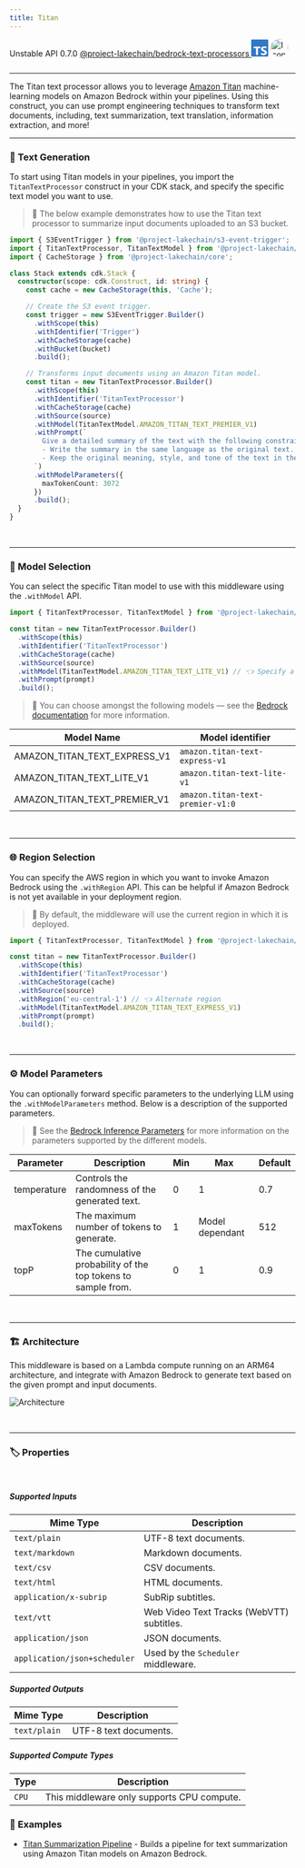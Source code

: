 ```yaml
---
title: Titan
---
```



<span title="Label: Pro" data-view-component="true" class="Label Label--api text-uppercase">
  Unstable API
</span>
<span title="Label: Pro" data-view-component="true" class="Label Label--version text-uppercase">
  0.7.0
</span>
<span title="Label: Pro" data-view-component="true" class="Label Label--package">
  <a target="_blank" href="https://www.npmjs.com/package/@project-lakechain/bedrock-text-processors">
    @project-lakechain/bedrock-text-processors
  </a>
</span>
<span class="language-icon">
  <svg role="img" viewBox="0 0 24 24" width="30" xmlns="http://www.w3.org/2000/svg" style="fill: #3178C6;"><title>TypeScript</title><path d="M1.125 0C.502 0 0 .502 0 1.125v21.75C0 23.498.502 24 1.125 24h21.75c.623 0 1.125-.502 1.125-1.125V1.125C24 .502 23.498 0 22.875 0zm17.363 9.75c.612 0 1.154.037 1.627.111a6.38 6.38 0 0 1 1.306.34v2.458a3.95 3.95 0 0 0-.643-.361 5.093 5.093 0 0 0-.717-.26 5.453 5.453 0 0 0-1.426-.2c-.3 0-.573.028-.819.086a2.1 2.1 0 0 0-.623.242c-.17.104-.3.229-.393.374a.888.888 0 0 0-.14.49c0 .196.053.373.156.529.104.156.252.304.443.444s.423.276.696.41c.273.135.582.274.926.416.47.197.892.407 1.266.628.374.222.695.473.963.753.268.279.472.598.614.957.142.359.214.776.214 1.253 0 .657-.125 1.21-.373 1.656a3.033 3.033 0 0 1-1.012 1.085 4.38 4.38 0 0 1-1.487.596c-.566.12-1.163.18-1.79.18a9.916 9.916 0 0 1-1.84-.164 5.544 5.544 0 0 1-1.512-.493v-2.63a5.033 5.033 0 0 0 3.237 1.2c.333 0 .624-.03.872-.09.249-.06.456-.144.623-.25.166-.108.29-.234.373-.38a1.023 1.023 0 0 0-.074-1.089 2.12 2.12 0 0 0-.537-.5 5.597 5.597 0 0 0-.807-.444 27.72 27.72 0 0 0-1.007-.436c-.918-.383-1.602-.852-2.053-1.405-.45-.553-.676-1.222-.676-2.005 0-.614.123-1.141.369-1.582.246-.441.58-.804 1.004-1.089a4.494 4.494 0 0 1 1.47-.629 7.536 7.536 0 0 1 1.77-.201zm-15.113.188h9.563v2.166H9.506v9.646H6.789v-9.646H3.375z"/></svg>
</span>
<span class="language-icon" style="margin-right: 10px">
  <a target="_blank" href="https://docs.aws.amazon.com/bedrock/latest/userguide/model-parameters-titan.html">
    <Image width="31" src={icon} alt="Icon" style="border-radius: 50%" />
  </a>
</span>
<div style="margin-top: 26px"></div>

---

The Titan text processor allows you to leverage [Amazon Titan](https://aws.amazon.com/bedrock/titan/) machine-learning models on Amazon Bedrock within your pipelines.
Using this construct, you can use prompt engineering techniques to transform text documents, including, text summarization, text translation, information extraction, and more!

---

### 📝 Text Generation

To start using Titan models in your pipelines, you import the `TitanTextProcessor` construct in your CDK stack, and specify the specific text model you want to use.

> 💁 The below example demonstrates how to use the Titan text processor to summarize input documents uploaded to an S3 bucket.

```typescript
import { S3EventTrigger } from '@project-lakechain/s3-event-trigger';
import { TitanTextProcessor, TitanTextModel } from '@project-lakechain/bedrock-text-processors';
import { CacheStorage } from '@project-lakechain/core';

class Stack extends cdk.Stack {
  constructor(scope: cdk.Construct, id: string) {
    const cache = new CacheStorage(this, 'Cache');

    // Create the S3 event trigger.
    const trigger = new S3EventTrigger.Builder()
      .withScope(this)
      .withIdentifier('Trigger')
      .withCacheStorage(cache)
      .withBucket(bucket)
      .build();

    // Transforms input documents using an Amazon Titan model.
    const titan = new TitanTextProcessor.Builder()
      .withScope(this)
      .withIdentifier('TitanTextProcessor')
      .withCacheStorage(cache)
      .withSource(source)
      .withModel(TitanTextModel.AMAZON_TITAN_TEXT_PREMIER_V1)
      .withPrompt(`
        Give a detailed summary of the text with the following constraints:
        - Write the summary in the same language as the original text.
        - Keep the original meaning, style, and tone of the text in the summary.
      `)
      .withModelParameters({
        maxTokenCount: 3072
      })
      .build();
  }
}
```

<br />

---

### 🤖 Model Selection

You can select the specific Titan model to use with this middleware using the `.withModel` API.

```typescript
import { TitanTextProcessor, TitanTextModel } from '@project-lakechain/bedrock-text-processors';

const titan = new TitanTextProcessor.Builder()
  .withScope(this)
  .withIdentifier('TitanTextProcessor')
  .withCacheStorage(cache)
  .withSource(source)
  .withModel(TitanTextModel.AMAZON_TITAN_TEXT_LITE_V1) // 👈 Specify a model
  .withPrompt(prompt)
  .build();
```

> 💁 You can choose amongst the following models — see the [Bedrock documentation](https://docs.aws.amazon.com/bedrock/latest/userguide/model-ids.html) for more information.

Model Name | Model identifier
---------- | ----------------
AMAZON_TITAN_TEXT_EXPRESS_V1 | `amazon.titan-text-express-v1`
AMAZON_TITAN_TEXT_LITE_V1 | `amazon.titan-text-lite-v1`
AMAZON_TITAN_TEXT_PREMIER_V1 | `amazon.titan-text-premier-v1:0`

<br />

---

### 🌐 Region Selection

You can specify the AWS region in which you want to invoke Amazon Bedrock using the `.withRegion` API. This can be helpful if Amazon Bedrock is not yet available in your deployment region.

> 💁 By default, the middleware will use the current region in which it is deployed.

```typescript
import { TitanTextProcessor, TitanTextModel } from '@project-lakechain/bedrock-text-processors';

const titan = new TitanTextProcessor.Builder()
  .withScope(this)
  .withIdentifier('TitanTextProcessor')
  .withCacheStorage(cache)
  .withSource(source)
  .withRegion('eu-central-1') // 👈 Alternate region
  .withModel(TitanTextModel.AMAZON_TITAN_TEXT_EXPRESS_V1)
  .withPrompt(prompt)
  .build();
```

<br />

---

### ⚙️ Model Parameters

You can optionally forward specific parameters to the underlying LLM using the `.withModelParameters` method. Below is a description of the supported parameters.

> 💁 See the [Bedrock Inference Parameters](https://docs.aws.amazon.com/bedrock/latest/userguide/model-parameters.html) for more information on the parameters supported by the different models.

Parameter   | Description | Min | Max | Default
----------- | ----------- | --- | --- | -------
temperature | Controls the randomness of the generated text. | 0 | 1 | 0.7
maxTokens   | The maximum number of tokens to generate. | 1 | Model dependant | 512
topP        | The cumulative probability of the top tokens to sample from. | 0 | 1 | 0.9

<br />

---

### 🏗️ Architecture

This middleware is based on a Lambda compute running on an ARM64 architecture, and integrate with Amazon Bedrock to generate text based on the given prompt and input documents.

![Architecture](../../../assets/bedrock-text-generators-architecture.png)

<br />

---

### 🏷️ Properties

<br />

##### Supported Inputs

|  Mime Type  | Description |
| ----------- | ----------- |
| `text/plain` | UTF-8 text documents. |
| `text/markdown` | Markdown documents. |
| `text/csv` | CSV documents. |
| `text/html` | HTML documents. |
| `application/x-subrip` | SubRip subtitles. |
| `text/vtt` | Web Video Text Tracks (WebVTT) subtitles. |
| `application/json` | JSON documents. |
| `application/json+scheduler` | Used by the `Scheduler` middleware. |

##### Supported Outputs

|  Mime Type  | Description |
| ----------- | ----------- |
| `text/plain` | UTF-8 text documents. |

##### Supported Compute Types

| Type  | Description |
| ----- | ----------- |
| `CPU` | This middleware only supports CPU compute. |

### 📖 Examples

- [Titan Summarization Pipeline](https://github.com/awslabs/project-lakechain/tree/main/examples/simple-pipelines/summarization-pipelines/titan-summarization-pipeline) - Builds a pipeline for text summarization using Amazon Titan models on Amazon Bedrock.

